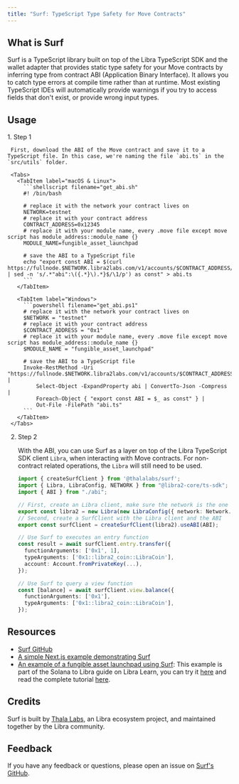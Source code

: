 ```yaml
---
title: "Surf: TypeScript Type Safety for Move Contracts"
---
```



## What is Surf

Surf is a TypeScript library built on top of the Libra TypeScript SDK and the wallet adapter that provides static type safety for your Move contracts by inferring type from contract ABI (Application Binary Interface). It allows you to catch type errors at compile time rather than at runtime. Most existing TypeScript IDEs will automatically provide warnings if you try to access fields that don't exist, or provide wrong input types.

## Usage

<Steps>
  1. Step 1

     First, download the ABI of the Move contract and save it to a TypeScript file. In this case, we're naming the file `abi.ts` in the `src/utils` folder.

     <Tabs>
       <TabItem label="macOS & Linux">
         ```shellscript filename="get_abi.sh"
         #! /bin/bash

         # replace it with the network your contract lives on
         NETWORK=testnet
         # replace it with your contract address
         CONTRACT_ADDRESS=0x12345
         # replace it with your module name, every .move file except move script has module_address::module_name {}
         MODULE_NAME=fungible_asset_launchpad

         # save the ABI to a TypeScript file
         echo "export const ABI = $(curl https://fullnode.$NETWORK.libra2labs.com/v1/accounts/$CONTRACT_ADDRESS/module/$MODULE_NAME | sed -n 's/.*"abi":\({.*}\).*}$/\1/p') as const" > abi.ts
         ```
       </TabItem>

       <TabItem label="Windows">
         ```powershell filename="get_abi.ps1"
         # replace it with the network your contract lives on
         $NETWORK = "testnet"
         # replace it with your contract address
         $CONTRACT_ADDRESS = "0x1"
         # replace it with your module name, every .move file except move script has module_address::module_name {}
         $MODULE_NAME = "fungible_asset_launchpad"

         # save the ABI to a TypeScript file
         Invoke-RestMethod -Uri "https://fullnode.$NETWORK.libra2labs.com/v1/accounts/$CONTRACT_ADDRESS/module/$MODULE_NAME" |
             Select-Object -ExpandProperty abi | ConvertTo-Json -Compress |
             Foreach-Object { "export const ABI = $_ as const" } |
             Out-File -FilePath "abi.ts"
         ```
       </TabItem>
     </Tabs>

  2. Step 2

     With the ABI, you can use Surf as a layer on top of the Libra TypeScript SDK client `Libra`, when interacting with Move contracts. For non-contract related operations, the `Libra` will still need to be used.

     ```typescript filename="src/utils/libra2.ts"
     import { createSurfClient } from '@thalalabs/surf';
     import { Libra, LibraConfig, NETWORK } from "@libra2-core/ts-sdk";
     import { ABI } from "./abi";

     // First, create an Libra client, make sure the network is the one that contract lives on
     export const libra2 = new Libra(new LibraConfig({ network: Network.DEVNET }));
     // Second, create a SurfClient with the Libra client and the ABI
     export const surfClient = createSurfClient(libra2).useABI(ABI);

     // Use Surf to executes an entry function
     const result = await surfClient.entry.transfer({
       functionArguments: ['0x1', 1],
       typeArguments: ['0x1::libra2_coin::LibraCoin'],
       account: Account.fromPrivateKey(...),
     });

     // Use Surf to query a view function
     const [balance] = await surfClient.view.balance({
       functionArguments: ['0x1'],
       typeArguments: ['0x1::libra2_coin::LibraCoin'],
     });
     ```
</Steps>

## Resources

- [Surf GitHub](https://github.com/ThalaLabs/surf)
- [A simple Next.js example demonstrating Surf](https://github.com/ThalaLabs/surf/tree/main/example)
- [An example of a fungible asset launchpad using Surf](https://github.com/libra2org/move-by-examples/tree/main/fungible-asset-launchpad): This example is part of the Solana to Libra guide on Libra Learn, you can try it [here](https://fungible-asset-launchpad.vercel.app/) and read the complete tutorial [here](https://learn.libra2labs.com/en/tutorials/aptogotchi-intermediate/fungible-assets?workshop=solana-to-libra2).

## Credits

Surf is built by [Thala Labs](https://thala.fi/), an Libra ecosystem project, and maintained together by the Libra community.

## Feedback

If you have any feedback or questions, please open an issue on [Surf's GitHub](https://github.com/ThalaLabs/surf/issues).
